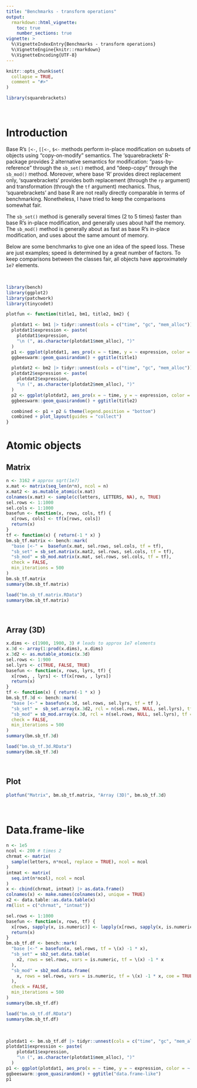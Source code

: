 ```yaml
---
title: "Benchmarks - transform operations"
output:
  rmarkdown::html_vignette:
    toc: true
    number_sections: true
vignette: >
  %\VignetteIndexEntry{Benchmarks - transform operations}
  %\VignetteEngine{knitr::rmarkdown}
  %\VignetteEncoding{UTF-8}
---
```


```r
knitr::opts_chunk$set(
  collapse = TRUE,
  comment = "#>"
)
```

```r
library(squarebrackets)
```


&nbsp;

# Introduction


Base R's `[<-`, `[[<-`, `$<-` methods perform in-place modification on subsets of objects using "copy-on-modify" semantics. The 'squarebrackets' R-package provides 2 alternative semantics for modification: "pass-by-reference" through the `sb_set()` method, and "deep-copy" through the `sb_mod()` method. Moreover, where base 'R' provides direct replacement only, 'squarebrackets' provides both replacement (through the `rp` argument) and transformation (through the `tf` argument) mechanics. Thus, 'squarebrackets' and base R are not really directly comparable in terms of benchmarking. Nonetheless, I have tried to keep the comparisons somewhat fair.

The `sb_set()` method is generally several times (2 to 5 times) faster than base R's in-place modification, and generally uses about half the memory. The `sb_mod()` method is generally about as fast as base R's in-place modification, and uses about the same amount of memory.


Below are some benchmarks to give one an idea of the speed loss. These are just examples; speed is determined by a great number of factors. To keep comparisons between the classes fair, all objects have approximately `1e7` elements.


&nbsp;

```r
library(bench)
library(ggplot2)
library(patchwork)
library(tinycodet)
```

```r

plotfun <- function(title1, bm1, title2, bm2) {

  plotdat1 <- bm1 |> tidyr::unnest(cols = c("time", "gc", "mem_alloc"))
  plotdat1$expression <- paste(
    plotdat1$expression,
    "\n (", as.character(plotdat1$mem_alloc), ")"
  )
  p1 <- ggplot(plotdat1, aes_pro(x = ~ time, y = ~ expression, color = ~ gc)) +
  ggbeeswarm::geom_quasirandom() + ggtitle(title1)

  plotdat2 <- bm2 |> tidyr::unnest(cols = c("time", "gc", "mem_alloc"))
  plotdat2$expression <- paste(
    plotdat2$expression,
    "\n (", as.character(plotdat2$mem_alloc), ")"
  )
  p2 <- ggplot(plotdat2, aes_pro(x = ~ time, y = ~ expression, color = ~ gc)) +
  ggbeeswarm::geom_quasirandom() + ggtitle(title2)

  combined <- p1 + p2 & theme(legend.position = "bottom")
  combined + plot_layout(guides = "collect")
}

```

# Atomic objects

## Matrix

```r

n <- 3162 # approx sqrt(1e7)
x.mat <- matrix(seq_len(n*n), ncol = n)
x.mat2 <- as.mutable_atomic(x.mat)
colnames(x.mat) <- sample(c(letters, LETTERS, NA), n, TRUE)
sel.rows <- 1:1000
sel.cols <- 1:1000
basefun <- function(x, rows, cols, tf) {
  x[rows, cols] <- tf(x[rows, cols])
  return(x)
}
tf <- function(x) { return(-1 * x) }
bm.sb_tf.matrix <- bench::mark(
  "base [<-" =  basefun(x.mat, sel.rows, sel.cols, tf = tf),
  "sb_set" = sb_set.matrix(x.mat2, sel.rows, sel.cols, tf = tf),
  "sb_mod" = sb_mod.matrix(x.mat, sel.rows, sel.cols, tf = tf),
  check = FALSE,
  min_iterations = 500
)
bm.sb_tf.matrix
summary(bm.sb_tf.matrix)

```


```r
load("bm.sb_tf.matrix.RData")
summary(bm.sb_tf.matrix)
```


&nbsp;

## Array (3D)

```r

x.dims <- c(1900, 1900, 3) # leads to approx 1e7 elements
x.3d <- array(1:prod(x.dims), x.dims)
x.3d2 <- as.mutable_atomic(x.3d)
sel.rows <- 1:900
sel.lyrs <- c(TRUE, FALSE, TRUE)
basefun <- function(x, rows, lyrs, tf) {
  x[rows, , lyrs] <- tf(x[rows, , lyrs])
  return(x)
}
tf <- function(x) { return(-1 * x) }
bm.sb_tf.3d <- bench::mark(
  "base [<-" = basefun(x.3d, sel.rows, sel.lyrs, tf = tf ),
  "sb_set" =  sb_set.array(x.3d2, rcl = n(sel.rows, NULL, sel.lyrs), tf = tf),
  "sb_mod" = sb_mod.array(x.3d, rcl = n(sel.rows, NULL, sel.lyrs), tf = tf),
  check = FALSE,
  min_iterations = 500
)
summary(bm.sb_tf.3d)

```

```r
load("bm.sb_tf.3d.RData")
summary(bm.sb_tf.3d)
```

&nbsp;

## Plot

```r
plotfun("Matrix", bm.sb_tf.matrix, "Array (3D)", bm.sb_tf.3d)
```


&nbsp;

# Data.frame-like


```r

n <- 1e5
ncol <- 200 # times 2
chrmat <- matrix(
  sample(letters, n*ncol, replace = TRUE), ncol = ncol
)
intmat <- matrix(
  seq.int(n*ncol), ncol = ncol
)
x <- cbind(chrmat, intmat) |> as.data.frame()
colnames(x) <- make.names(colnames(x), unique = TRUE)
x2 <- data.table::as.data.table(x)
rm(list = c("chrmat", "intmat"))

sel.rows <- 1:1000
basefun <- function(x, rows, tf) {
  x[rows, sapply(x, is.numeric)] <- lapply(x[rows, sapply(x, is.numeric)], tf)
  return(x)
}
bm.sb_tf.df <- bench::mark(
  "base [<-" = basefun(x, sel.rows, tf = \(x) -1 * x),
  "sb_set" = sb2_set.data.table(
    x2, rows = sel.rows, vars = is.numeric, tf = \(x) -1 * x
  ),
  "sb_mod" = sb2_mod.data.frame(
    x, rows = sel.rows, vars = is.numeric, tf = \(x) -1 * x, coe = TRUE
  ),
  check = FALSE,
  min_iterations = 500
)
summary(bm.sb_tf.df)
```

```r
load("bm.sb_tf.df.RData")
summary(bm.sb_tf.df)
```

&nbsp;


```r
plotdat1 <- bm.sb_tf.df |> tidyr::unnest(cols = c("time", "gc", "mem_alloc"))
plotdat1$expression <- paste(
    plotdat1$expression,
    "\n (", as.character(plotdat1$mem_alloc), ")"
  )
p1 <- ggplot(plotdat1, aes_pro(x = ~ time, y = ~ expression, color = ~ gc)) +
ggbeeswarm::geom_quasirandom() + ggtitle("data.frame-like")
p1
```

&nbsp;
